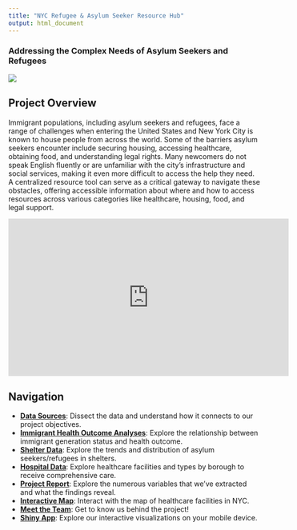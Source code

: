 ```yaml
---
title: "NYC Refugee & Asylum Seeker Resource Hub"
output: html_document
---
```


### Addressing the Complex Needs of Asylum Seekers and Refugees

![](image/coverpagephoto.webp)

## Project Overview 

Immigrant populations, including asylum seekers and refugees, face a range of challenges when entering the United States and New York City is known to house people from across the world. Some of the barriers asylum seekers encounter include securing housing, accessing healthcare, obtaining food, and understanding legal rights. Many newcomers do not speak English fluently or are unfamiliar with the city's infrastructure and social services, making it even more difficult to access the help they need. A centralized resource tool can serve as a critical gateway to navigate these obstacles, offering accessible information about where and how to access resources across various categories like healthcare, housing, food, and legal support.

<iframe width="560" height="315" src="https://www.youtube.com/embed/HDnYQS5ryfc" title="YouTube video player" frameborder="0" allow="accelerometer; autoplay; clipboard-write; encrypted-media; gyroscope; picture-in-picture; web-share" allowfullscreen></iframe>

## Navigation 

- [**Data Sources**](data_processing.html): Dissect the data and understand how it connects to our project objectives. 
- [**Immigrant Health Outcome Analyses**](health_data.html): Explore the relationship between immigrant generation status and health outcome.
- [**Shelter Data**](shelter_data.html): Explore the trends and distribution of asylum seekers/refugees in shelters.
- [**Hospital Data**](hospital_data.html): Explore healthcare facilities and types by borough to receive comprehensive care.
- [**Project Report**](project_report.html): Explore the numerous variables that we've extracted and what the findings reveal. 
- [**Interactive Map**](interactive_map.html): Interact with the map of healthcare facilities in NYC. 
- [**Meet the Team**](about_us.html): Get to know us behind the project!
- [**Shiny App**](https://yuchengzhao.shinyapps.io/shiny_dashboard_template/): Explore our interactive visualizations on your mobile device. 



